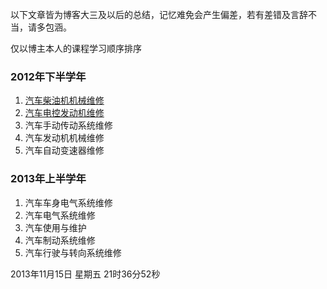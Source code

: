 以下文章皆为博客大三及以后的总结，记忆难免会产生偏差，若有差错及言辞不当，请多包涵。

仅以博主本人的课程学习顺序排序
=== 2012年下半学年 ===
# [[汽车柴油机机械维修]]
# [[汽车电控发动机维修]]
# 汽车手动传动系统维修
# 汽车发动机机械维修
# 汽车自动变速器维修
=== 2013年上半学年 ===
# 汽车车身电气系统维修
# 汽车电气系统维修
# 汽车使用与维护
# 汽车制动系统维修
# 汽车行驶与转向系统维修
<p class="dateview">2013年11月15日 星期五 21时36分52秒</p>
